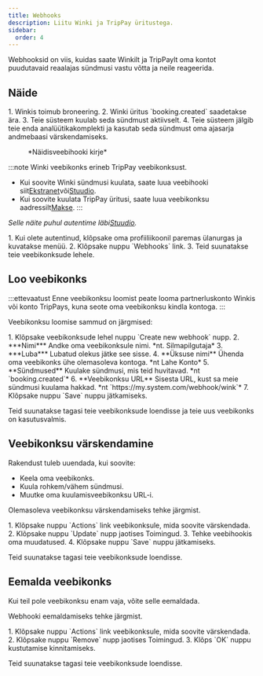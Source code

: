 ```yaml
---
title: Webhooks
description: Liitu Winki ja TripPay üritustega.
sidebar:
  order: 4
---
```


Webhooksid on viis, kuidas saate Winkilt ja TripPaylt oma kontot puudutavaid reaalajas sündmusi vastu võtta ja neile reageerida.

## Näide

<Steps>
  1. Winkis toimub broneering.
  2. Winki üritus `booking.created` saadetakse ära.
  3. Teie süsteem kuulab seda sündmust aktiivselt.
  4. Teie süsteem jälgib teie enda analüütikakomplekti ja kasutab seda sündmust oma ajasarja andmebaasi värskendamiseks.
</Steps>


<figure>
  <CloudinaryImage width="350" height="215" resize="scale" quality="best" alt="Näidisveebikonks" src="academy/webhook" errorImage="noimage_opaque_nyrtl0.png" />

  <figcaption>*Näidisveebihooki kirje*</figcaption>
</figure>


:::note
Winki veebikonks erineb TripPay veebikonksust.

* Kui soovite Winki sündmusi kuulata, saate luua veebihooki siit[Ekstranet](https://extranet.wink.travel)või[Stuudio](https://studio.wink.travel).
* Kui soovite kuulata TripPay üritusi, saate luua veebikonksu aadressilt[Makse](https://pay.wink.travel).
  :::

*Selle näite puhul autentime läbi[Stuudio](https://studio.wink.travel).*

<Steps>
  1. Kui olete autentinud, klõpsake oma profiiliikoonil paremas ülanurgas ja kuvatakse menüü.
  2. Klõpsake nuppu `Webhooks` link.
  3. Teid suunatakse teie veebikonksude lehele.
</Steps>


## Loo veebikonks

:::ettevaatust
Enne veebikonksu loomist peate looma partnerluskonto Winkis või konto TripPays, kuna seote oma veebikonksu kindla kontoga.
:::

Veebikonksu loomise sammud on järgmised:

<Steps>
  1. Klõpsake veebikonksude lehel nuppu `Create new webhook` nupp.
  2. ***Nimi*** Andke oma veebikonksule nimi. *nt. Silmapilgutaja*
  3. ***Luba*** Lubatud olekus jätke see sisse.
  4. **Üksuse nimi** Ühenda oma veebikonks ühe olemasoleva kontoga. *nt Lahe Konto*
  5. **Sündmused** Kuulake sündmusi, mis teid huvitavad. *nt `booking.created`*
  6. **Veebikonksu URL** Sisesta URL, kust sa meie sündmusi kuulama hakkad. *nt `https://my.system.com/webhook/wink`*
  7. Klõpsake nuppu `Save` nuppu jätkamiseks.
</Steps>


Teid suunatakse tagasi teie veebikonksude loendisse ja teie uus veebikonks on kasutusvalmis.

## Veebikonksu värskendamine

Rakendust tuleb uuendada, kui soovite:

* Keela oma veebikonks.
* Kuula rohkem/vähem sündmusi.
* Muutke oma kuulamisveebikonksu URL-i.

Olemasoleva veebikonksu värskendamiseks tehke järgmist.

<Steps>
  1. Klõpsake nuppu `Actions` link veebikonksule, mida soovite värskendada.
  2. Klõpsake nuppu `Update` nupp jaotises Toimingud.
  3. Tehke veebihookis oma muudatused.
  4. Klõpsake nuppu `Save` nuppu jätkamiseks.
</Steps>


Teid suunatakse tagasi teie veebikonksude loendisse.

## Eemalda veebikonks

Kui teil pole veebikonksu enam vaja, võite selle eemaldada.

Webhooki eemaldamiseks tehke järgmist.

<Steps>
  1. Klõpsake nuppu `Actions` link veebikonksule, mida soovite värskendada.
  2. Klõpsake nuppu `Remove` nupp jaotises Toimingud.
  3. Klõps `OK` nuppu kustutamise kinnitamiseks.
</Steps>


Teid suunatakse tagasi teie veebikonksude loendisse.


